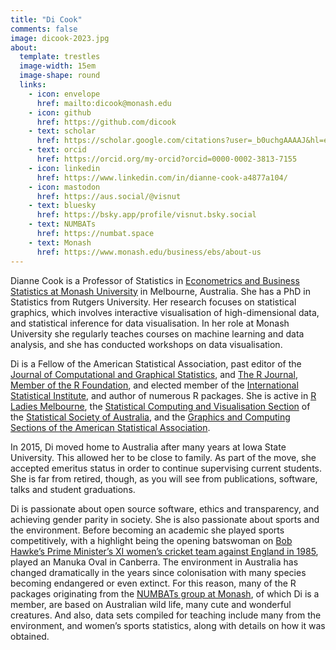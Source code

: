 ```yaml
---
title: "Di Cook"
comments: false
image: dicook-2023.jpg
about:
  template: trestles
  image-width: 15em
  image-shape: round
  links:
    - icon: envelope
      href: mailto:dicook@monash.edu
    - icon: github
      href: https://github.com/dicook
    - text: scholar
      href: https://scholar.google.com/citations?user=_b0uchgAAAAJ&hl=en    
    - text: orcid
      href: https://orcid.org/my-orcid?orcid=0000-0002-3813-7155
    - icon: linkedin
      href: https://www.linkedin.com/in/dianne-cook-a4877a104/  
    - icon: mastodon
      href: https://aus.social/@visnut  
    - text: bluesky
      href: https://bsky.app/profile/visnut.bsky.social
    - text: NUMBATs
      href: https://numbat.space
    - text: Monash
      href: https://www.monash.edu/business/ebs/about-us
---
```


::: {#hero-heading}

Dianne Cook is a Professor of Statistics in [Econometrics and Business Statistics at Monash University](https://www.monash.edu/business/ebs/about-us) in Melbourne, Australia. She has a PhD in Statistics from Rutgers University. Her research focuses on statistical graphics, which involves interactive visualisation of high-dimensional data, and statistical inference for data visualisation. In her role at Monash University she regularly teaches courses on machine learning and data analysis, and she has conducted workshops on data visualisation. 

Di is a Fellow of the American Statistical Association, past editor of the [Journal of Computational and Graphical Statistics](https://www.tandfonline.com/journals/ucgs20), and [The R Journal](https://journal.r-project.org), [Member of the R Foundation](https://www.r-project.org/foundation/), and elected member of the [International Statistical Institute](https://www.isi-web.org), and author of numerous R packages. She is active in [R Ladies Melbourne](https://github.com/R-LadiesMelbourne), the [Statistical Computing and Visualisation Section](https://statsoc.org.au/Statistical-Computing-and-Visualisation-Section) of the [Statistical Society of Australia](https://statsoc.org.au), and the [Graphics and Computing Sections of the American Statistical Association](https://community.amstat.org/jointscsg-section/home).

In 2015, Di moved home to Australia after many years at Iowa State University. This allowed her to be close to family. As part of the move, she accepted emeritus status in order to continue supervising current students. She is far from retired, though, as you will see from publications, software, talks and student graduations.

Di is passionate about open source software, ethics and transparency, and achieving gender parity in society. She is also passionate about sports and the environment. Before becoming an academic she played sports competitively, with a highlight being the opening batswoman on [Bob Hawke's Prime Minister's XI women's cricket team against England in 1985](https://www.nfsa.gov.au/collection/curated/asset/99286-womens-cricket-australia-v-england-canberra-1985), played an Manuka Oval in Canberra. The environment in Australia has changed dramatically in the years since colonisation with many species becoming endangered or even extinct. For this reason, many of the R packages originating from the [NUMBATs group at Monash](https://numbat.space), of which Di is a member, are based on Australian wild life, many cute and wonderful creatures. And also, data sets compiled for teaching include many from the environment, and women's sports statistics, along with details on how it was obtained.  

:::